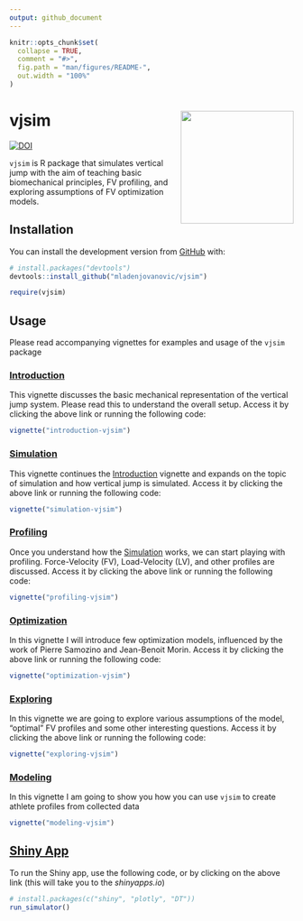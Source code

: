 ```yaml
---
output: github_document
---
```


<!-- README.md is generated from README.Rmd. Please edit that file -->

```r
knitr::opts_chunk$set(
  collapse = TRUE,
  comment = "#>",
  fig.path = "man/figures/README-",
  out.width = "100%"
)
```

# vjsim <img src="man/figures/vjsim-logo.png" align="right" width="200" />

<!-- badges: start -->
[![DOI](https://zenodo.org/badge/DOI/10.5281/zenodo.3740291.svg)](https://doi.org/10.5281/zenodo.3740291)
<!-- badges: end -->

`vjsim` is R package that simulates vertical jump with the aim of teaching basic biomechanical principles, FV profiling, and exploring assumptions of FV optimization models. 

## Installation

You can install the development version from [GitHub](https://github.com/mladenjovanovic/vjsim) with:

``` r
# install.packages("devtools")
devtools::install_github("mladenjovanovic/vjsim")

require(vjsim)
```

## Usage

Please read accompanying vignettes for examples and usage of the `vjsim` package


### [Introduction](https://mladenjovanovic.github.io/vjsim/articles/introduction-vjsim.html)

This vignette discusses the basic mechanical representation of the vertical jump system. Please read this to understand the overall setup. Access it by clicking the above link or running the following code:

``` r
vignette("introduction-vjsim")
```

### [Simulation](https://mladenjovanovic.github.io/vjsim/articles/simulation-vjsim.html)

This vignette continues the [Introduction](https://mladenjovanovic.github.io/vjsim/articles/introduction-vjsim.html) vignette and expands on the topic of simulation and how vertical jump is simulated. Access it by clicking the above link or running the following code:

``` r
vignette("simulation-vjsim")
```

### [Profiling](https://mladenjovanovic.github.io/vjsim/articles/profiling-vjsim.html)

Once you understand how the [Simulation](https://mladenjovanovic.github.io/vjsim/articles/simulation-vjsim.html) works, we can start playing with profiling. Force-Velocity (FV), Load-Velocity (LV), and other profiles are discussed. Access it by clicking the above link or running the following code:

``` r
vignette("profiling-vjsim")
```

### [Optimization](https://mladenjovanovic.github.io/vjsim/articles/optimization-vjsim.html)

In this vignette I will introduce few optimization models, influenced by the work of Pierre Samozino and Jean-Benoit Morin. Access it by clicking the above link or running the following code:

``` r
vignette("optimization-vjsim")
```

### [Exploring](https://mladenjovanovic.github.io/vjsim/articles/exploring-vjsim.html)

In this vignette we are going to explore various assumptions of the model, "optimal" FV profiles and some other interesting questions. Access it by clicking the above link or running the following code:

``` r
vignette("exploring-vjsim")
```

### [Modeling](https://mladenjovanovic.github.io/vjsim/articles/modeling-vjsim.html)

In this vignette I am going to show you how you can use `vjsim` to create athlete profiles from collected data

``` r
vignette("modeling-vjsim")
```


## [Shiny App](https://athletess.shinyapps.io/shiny-simulator/)

To run the Shiny app, use the following code, or by clicking on the above link (this will take you to the *shinyapps.io*)
``` r
# install.packages(c("shiny", "plotly", "DT"))
run_simulator()
```
